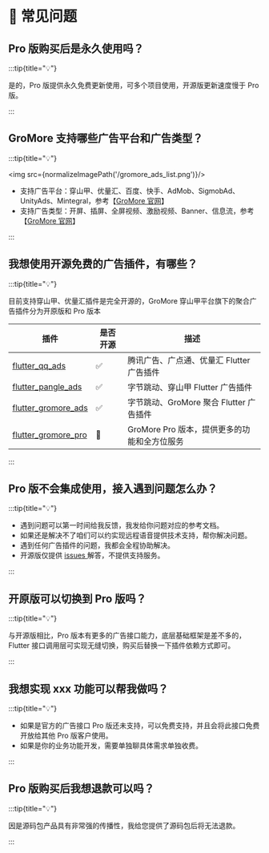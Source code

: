 
# 🙋 常见问题

## Pro 版购买后是永久使用吗？

:::tip{title="💡"}

是的，Pro 版提供永久免费更新使用，可多个项目使用，开源版更新速度慢于 Pro 版。

:::

## GroMore 支持哪些广告平台和广告类型？

:::tip{title="💡"}

<img src={normalizeImagePath('/gromore_ads_list.png')}/>

- 支持广告平台：穿山甲、优量汇、百度、快手、AdMob、SigmobAd、UnityAds、Mintegral，参考【[GroMore 官网](https://www.csjplatform.com/gromore)】
- 支持广告类型：开屏、插屏、全屏视频、激励视频、Banner、信息流，参考【[GroMore 官网](https://www.csjplatform.com/basic-monetization)】


:::

## 我想使用开源免费的广告插件，有哪些？

:::tip{title="💡"}

目前支持穿山甲、优量汇插件是完全开源的，GroMore 穿山甲平台旗下的聚合广告插件分为开原版和 Pro 版本

|插件| 是否开源|描述|
|-|-|-|
|[flutter_qq_ads](https://github.com/FlutterAds/flutter_qq_ads)|✅|腾讯广告、广点通、优量汇 Flutter 广告插件|
|[flutter_pangle_ads](https://github.com/FlutterAds/flutter_pangle_ads)|✅|字节跳动、穿山甲 Flutter 广告插件|
|[flutter_gromore_ads](https://github.com/FlutterAds/flutter_gromore_ads)|✅| 字节跳动、GroMore 聚合 Flutter 广告插件|
|[flutter_gromore_pro](https://flutterads.github.io/site/)|🚀|GroMore  Pro 版本，提供更多的功能和全方位服务|

:::

## Pro 版不会集成使用，接入遇到问题怎么办？

:::tip{title="💡"}

- 遇到问题可以第一时间给我反馈，我发给你问题对应的参考文档。
- 如果还是解决不了咱们可以约实现远程语音提供技术支持，帮你解决问题。
- 遇到任何广告插件的问题，我都会全程协助解决。
- 开源版仅提供 [issues ](https://github.com/FlutterAds/flutter_gromore_ads/issues)解答，不提供支持服务。

:::

## 开原版可以切换到 Pro 版吗？

:::tip{title="💡"}

与开源版相比，Pro 版本有更多的广告接口能力，底层基础框架是差不多的，Flutter 接口调用层可实现无缝切换，购买后替换一下插件依赖方式即可。

:::

## 我想实现 xxx 功能可以帮我做吗？

:::tip{title="💡"}

- 如果是官方的广告接口 Pro 版还未支持，可以免费支持，并且会将此接口免费开放给其他 Pro 版客户使用。
- 如果是你的业务功能开发，需要单独聊具体需求单独收费。

:::

## Pro 版购买后我想退款可以吗？

:::tip{title="💡"}

因是源码包产品具有非常强的传播性，我给您提供了源码包后将无法退款。

:::